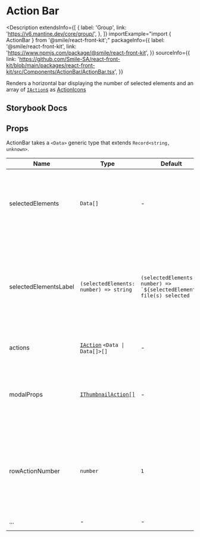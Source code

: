 # Action Bar

<Description
  extendsInfo={[
    {
      label: 'Group',
      link: 'https://v6.mantine.dev/core/group/',
    },
  ]}
  importExample="import { ActionBar } from '@smile/react-front-kit';"
  packageInfo={{
    label: '@smile/react-front-kit',
    link: 'https://www.npmjs.com/package/@smile/react-front-kit',
  }}
  sourceInfo={{
    link: 'https://github.com/Smile-SA/react-front-kit/blob/main/packages/react-front-kit/src/Components/ActionBar/ActionBar.tsx',
  }}
>
  Renders a horizontal bar displaying the number of selected elements and an
  array of [`IAction`s](../shared-types/actions#iactiont) as
  [ActionIcons](https://v6.mantine.dev/core/action-icon/)
</Description>

## Storybook Docs

<StorybookEmbed storyId="3-custom-components-actionbar--docs" height="820" />

## Props

ActionBar takes a `<Data>` generic type that extends `Record<string, unknown>`.

| Name                              | Type                                                           | Default                                                                 | Description                                                                                                                                                                         |
| --------------------------------- | -------------------------------------------------------------- | ----------------------------------------------------------------------- | ----------------------------------------------------------------------------------------------------------------------------------------------------------------------------------- |
| selectedElements <Required/>      | `Data[]`                                                       | -                                                                       | Array of currently selected elements, necessary for the `actions` to be able to pass those elements along                                                                           |
| selectedElementsLabel <Required/> | `(selectedElements: number) => string`                         | ``(selectedElements: number) => `${selectedElements} file(s) selected`` | Function used to generate the string that displays how many elements are currently selected, it gives the current number of elements in the `selectedElements` array as a parameter |
| actions                           | [`IAction`](./thumbnail#ithumbnailaction) `<Data \| Data[]>[]` | -                                                                       | Array of [`IAction`](../shared-types/actions#iactiont) for mass action shown in the bar                                                                                             |
| modalProps                        | [`IThumbnailAction[]`](./thumbnail#ithumbnailaction)           | -                                                                       | Extra props passed to the internal [Mantine Modal](https://v6.mantine.dev/core/modal/) component, used for actions with confirmation enabled                                        |
| rowActionNumber                   | `number`                                                       | `1`                                                                     | Index value used to determine which actions will be displayed directly in the action column (before this index) or in the action menu (starting at this index)                      |
| ...                               | -                                                              | -                                                                       | extends [Group props](https://v6.mantine.dev/core/group/?t=props)                                                                                                                   |
